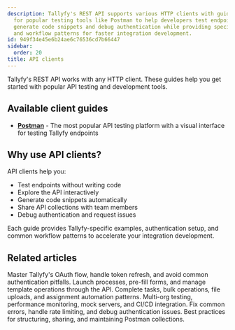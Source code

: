 ```yaml
---
description: Tallyfy's REST API supports various HTTP clients with guides available
  for popular testing tools like Postman to help developers test endpoints interactively
  generate code snippets and debug authentication while providing specific examples
  and workflow patterns for faster integration development.
id: 949f34e45e6b24ae6c76536cd7b66447
sidebar:
  order: 20
title: API clients
---
```


Tallyfy's REST API works with any HTTP client. These guides help you get started with popular API testing and development tools.

## Available client guides

- **[Postman](/products/pro/integrations/open-api/api-clients/postman/)** - The most popular API testing platform with a visual interface for testing Tallyfy endpoints

## Why use API clients?

API clients help you:
- Test endpoints without writing code
- Explore the API interactively 
- Generate code snippets automatically
- Share API collections with team members
- Debug authentication and request issues

Each guide provides Tallyfy-specific examples, authentication setup, and common workflow patterns to accelerate your integration development.



## Related articles
<CardGrid>
	<LinkTitleCard header="<b>Authentication setup</b>" href="./authentication-setup/" >Master Tallyfy's OAuth flow, handle token refresh, and avoid common authentication pitfalls.</LinkTitleCard>
	<LinkTitleCard header="<b>Working with templates and processes</b>" href="./templates-processes/" >Launch processes, pre-fill forms, and manage template operations through the API.</LinkTitleCard>
	<LinkTitleCard header="<b>Task operations and automation</b>" href="./task-operations/" >Complete tasks, bulk operations, file uploads, and assignment automation patterns.</LinkTitleCard>
	<LinkTitleCard header="<b>Advanced patterns and testing</b>" href="./advanced-patterns/" >Multi-org testing, performance monitoring, mock servers, and CI/CD integration.</LinkTitleCard>
	<LinkTitleCard header="<b>Troubleshooting guide</b>" href="./troubleshooting/" >Fix common errors, handle rate limiting, and debug authentication issues.</LinkTitleCard>
	<LinkTitleCard header="<b>Collection organization</b>" href="./collection-organization/" >Best practices for structuring, sharing, and maintaining Postman collections.</LinkTitleCard>
</CardGrid>